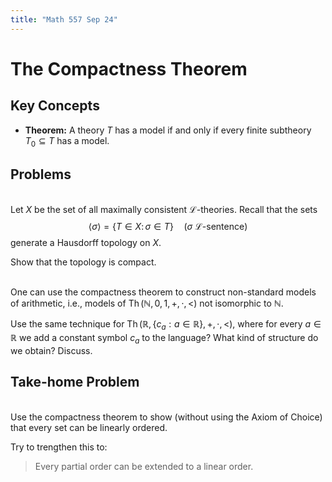 ```yaml
---
title: "Math 557 Sep 24"
---
```


# The Compactness Theorem

## Key Concepts

- **Theorem:** A theory $T$ has a model if and only if every finite subtheory $T_0 \subseteq T$ has a model.

## Problems

::: {#exr-}
\
Let $X$ be the set of all maximally consistent $\mathcal{L}$-theories. Recall that the sets
$$\langle \sigma \rangle = \{ T \in X \colon \sigma \in T\} \quad (\sigma \text{ $\mathcal{L}$-sentence})$$
generate a Hausdorff topology on $X$. 

Show that the topology is compact.
:::


:::{#exr-}
\
One can use the compactness theorem to construct non-standard models of arithmetic, i.e., models of $\operatorname{Th}(\mathbb{N}, 0, 1, +, \cdot, <)$ not isomorphic to $\mathbb{N}$.

Use the same technique for $\operatorname{Th}(\mathbb{R}, \{c_a : a \in \mathbb{R}\}, +, \cdot, <)$, where for every $a \in \mathbb{R}$ we add a constant symbol $c_a$ to the language? What kind of structure do we obtain? Discuss.
:::

::: {.callout-important}
## Take-home Problem
\
Use the compactness theorem to show (without using the Axiom of Choice) that every set can be linearly ordered.

Try to trengthen this to:

> Every partial order can be extended to a linear order.
:::


